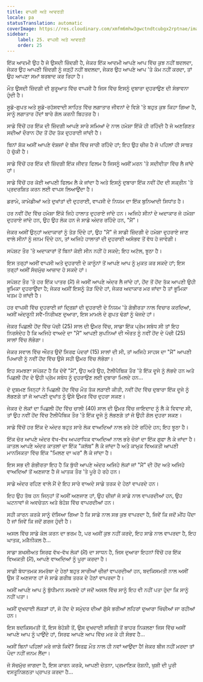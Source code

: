 ```yaml
---
title: ਵਾਪਸੀ ਅਤੇ ਆਵਰਤੀ
locale: pa
statusTranslation: automatic
coverImage: https://res.cloudinary.com/xmfm6mhw3gwctndtcubgx2rptnae/image/upload/v1740468922/small_cover_tratado_de_psicologia_revolucionaria_a4c0dca4e0.webp
sidebar:
    label: 25. ਵਾਪਸੀ ਅਤੇ ਆਵਰਤੀ
    order: 25
---
```

ਇੱਕ ਆਦਮੀ ਉਹ ਹੈ ਜੋ ਉਸਦੀ ਜ਼ਿੰਦਗੀ ਹੈ, ਜੇਕਰ ਇੱਕ ਆਦਮੀ ਆਪਣੇ ਆਪ ਵਿੱਚ ਕੁਝ ਨਹੀਂ ਬਦਲਦਾ, ਜੇਕਰ ਉਹ ਆਪਣੀ ਜ਼ਿੰਦਗੀ ਨੂੰ ਜੜ੍ਹੋਂ ਨਹੀਂ ਬਦਲਦਾ, ਜੇਕਰ ਉਹ ਆਪਣੇ ਆਪ 'ਤੇ ਕੰਮ ਨਹੀਂ ਕਰਦਾ, ਤਾਂ ਉਹ ਆਪਣਾ ਸਮਾਂ ਬਰਬਾਦ ਕਰ ਰਿਹਾ ਹੈ।

ਮੌਤ ਉਸਦੀ ਜ਼ਿੰਦਗੀ ਦੀ ਸ਼ੁਰੂਆਤ ਵਿੱਚ ਵਾਪਸੀ ਹੈ ਜਿਸ ਵਿੱਚ ਇਸਨੂੰ ਦੁਬਾਰਾ ਦੁਹਰਾਉਣ ਦੀ ਸੰਭਾਵਨਾ ਹੁੰਦੀ ਹੈ।

ਸੂਡੋ-ਗੁਪਤ ਅਤੇ ਸੂਡੋ-ਰਹੱਸਵਾਦੀ ਸਾਹਿਤ ਵਿੱਚ ਲਗਾਤਾਰ ਜੀਵਨਾਂ ਦੇ ਵਿਸ਼ੇ 'ਤੇ ਬਹੁਤ ਕੁਝ ਕਿਹਾ ਗਿਆ ਹੈ, ਸਾਨੂੰ ਲਗਾਤਾਰ ਹੋਂਦਾਂ ਬਾਰੇ ਗੱਲ ਕਰਨੀ ਬਿਹਤਰ ਹੈ।

ਸਾਡੇ ਵਿੱਚੋਂ ਹਰ ਇੱਕ ਦੀ ਜ਼ਿੰਦਗੀ ਆਪਣੇ ਸਾਰੇ ਸਮਿਆਂ ਦੇ ਨਾਲ ਹਮੇਸ਼ਾ ਇੱਕੋ ਹੀ ਰਹਿੰਦੀ ਹੈ ਜੋ ਅਣਗਿਣਤ ਸਦੀਆਂ ਦੌਰਾਨ ਹੋਂਦ ਤੋਂ ਹੋਂਦ ਤੱਕ ਦੁਹਰਾਈ ਜਾਂਦੀ ਹੈ।

ਬਿਨਾਂ ਸ਼ੱਕ ਅਸੀਂ ਆਪਣੇ ਵੰਸ਼ਜਾਂ ਦੇ ਬੀਜ ਵਿੱਚ ਜਾਰੀ ਰਹਿੰਦੇ ਹਾਂ; ਇਹ ਉਹ ਚੀਜ਼ ਹੈ ਜੋ ਪਹਿਲਾਂ ਹੀ ਸਾਬਤ ਹੋ ਚੁੱਕੀ ਹੈ।

ਸਾਡੇ ਵਿੱਚੋਂ ਹਰ ਇੱਕ ਦੀ ਜ਼ਿੰਦਗੀ ਇੱਕ ਜੀਵਤ ਫਿਲਮ ਹੈ ਜਿਸਨੂੰ ਅਸੀਂ ਮਰਨ 'ਤੇ ਸਦੀਵੀਤਾ ਵਿੱਚ ਲੈ ਜਾਂਦੇ ਹਾਂ।

ਸਾਡੇ ਵਿੱਚੋਂ ਹਰ ਕੋਈ ਆਪਣੀ ਫਿਲਮ ਲੈ ਕੇ ਜਾਂਦਾ ਹੈ ਅਤੇ ਇਸਨੂੰ ਦੁਬਾਰਾ ਇੱਕ ਨਵੀਂ ਹੋਂਦ ਦੀ ਸਕ੍ਰੀਨ 'ਤੇ ਪ੍ਰਦਰਸ਼ਿਤ ਕਰਨ ਲਈ ਵਾਪਸ ਲਿਆਉਂਦਾ ਹੈ।

ਡਰਾਮੇ, ਕਾਮੇਡੀਆਂ ਅਤੇ ਦੁਖਾਂਤਾਂ ਦੀ ਦੁਹਰਾਈ, ਵਾਪਸੀ ਦੇ ਨਿਯਮ ਦਾ ਇੱਕ ਬੁਨਿਆਦੀ ਸਿਧਾਂਤ ਹੈ।

ਹਰ ਨਵੀਂ ਹੋਂਦ ਵਿੱਚ ਹਮੇਸ਼ਾ ਇੱਕੋ ਜਿਹੇ ਹਾਲਾਤ ਦੁਹਰਾਏ ਜਾਂਦੇ ਹਨ। ਅਜਿਹੇ ਸੀਨਾਂ ਦੇ ਅਦਾਕਾਰ ਜੋ ਹਮੇਸ਼ਾ ਦੁਹਰਾਏ ਜਾਂਦੇ ਹਨ, ਉਹ ਉਹ ਲੋਕ ਹਨ ਜੋ ਸਾਡੇ ਅੰਦਰ ਰਹਿੰਦੇ ਹਨ, "ਮੈਂ"।

ਜੇਕਰ ਅਸੀਂ ਉਨ੍ਹਾਂ ਅਦਾਕਾਰਾਂ ਨੂੰ ਤੋੜ ਦਿੰਦੇ ਹਾਂ, ਉਹ "ਮੈਂ" ਜੋ ਸਾਡੀ ਜ਼ਿੰਦਗੀ ਦੇ ਹਮੇਸ਼ਾ ਦੁਹਰਾਏ ਜਾਣ ਵਾਲੇ ਸੀਨਾਂ ਨੂੰ ਜਨਮ ਦਿੰਦੇ ਹਨ, ਤਾਂ ਅਜਿਹੇ ਹਾਲਾਤਾਂ ਦੀ ਦੁਹਰਾਈ ਅਸੰਭਵ ਤੋਂ ਵੱਧ ਹੋ ਜਾਵੇਗੀ।

ਸਪੱਸ਼ਟ ਤੌਰ 'ਤੇ ਅਦਾਕਾਰਾਂ ਤੋਂ ਬਿਨਾਂ ਕੋਈ ਸੀਨ ਨਹੀਂ ਹੋ ਸਕਦੇ; ਇਹ ਅਟੱਲ, ਝੂਠਾ ਹੈ।

ਇਸ ਤਰ੍ਹਾਂ ਅਸੀਂ ਵਾਪਸੀ ਅਤੇ ਦੁਹਰਾਈ ਦੇ ਕਾਨੂੰਨਾਂ ਤੋਂ ਆਪਣੇ ਆਪ ਨੂੰ ਮੁਕਤ ਕਰ ਸਕਦੇ ਹਾਂ; ਇਸ ਤਰ੍ਹਾਂ ਅਸੀਂ ਸੱਚਮੁੱਚ ਆਜ਼ਾਦ ਹੋ ਸਕਦੇ ਹਾਂ।

ਸਪੱਸ਼ਟ ਤੌਰ 'ਤੇ ਹਰ ਇੱਕ ਪਾਤਰ (ਮੈਂ) ਜੋ ਅਸੀਂ ਆਪਣੇ ਅੰਦਰ ਲੈ ਜਾਂਦੇ ਹਾਂ, ਹੋਂਦ ਤੋਂ ਹੋਂਦ ਤੱਕ ਆਪਣੀ ਉਹੀ ਭੂਮਿਕਾ ਦੁਹਰਾਉਂਦਾ ਹੈ; ਜੇਕਰ ਅਸੀਂ ਇਸਨੂੰ ਤੋੜ ਦਿੰਦੇ ਹਾਂ, ਜੇਕਰ ਅਦਾਕਾਰ ਮਰ ਜਾਂਦਾ ਹੈ ਤਾਂ ਭੂਮਿਕਾ ਖਤਮ ਹੋ ਜਾਂਦੀ ਹੈ।

ਹਰ ਵਾਪਸੀ ਵਿੱਚ ਦੁਹਰਾਈ ਜਾਂ ਦ੍ਰਿਸ਼ਾਂ ਦੀ ਦੁਹਰਾਈ ਦੇ ਨਿਯਮ 'ਤੇ ਗੰਭੀਰਤਾ ਨਾਲ ਵਿਚਾਰ ਕਰਦਿਆਂ, ਅਸੀਂ ਅੰਦਰੂਨੀ ਸਵੈ-ਨਿਰੀਖਣ ਦੁਆਰਾ, ਇਸ ਮਾਮਲੇ ਦੇ ਗੁਪਤ ਢੰਗਾਂ ਨੂੰ ਖੋਜਦੇ ਹਾਂ।

ਜੇਕਰ ਪਿਛਲੀ ਹੋਂਦ ਵਿੱਚ ਪੱਚੀ (25) ਸਾਲ ਦੀ ਉਮਰ ਵਿੱਚ, ਸਾਡਾ ਇੱਕ ਪ੍ਰੇਮ ਸਬੰਧ ਸੀ ਤਾਂ ਇਹ ਨਿਰਸੰਦੇਹ ਹੈ ਕਿ ਅਜਿਹੇ ਵਾਅਦੇ ਦਾ "ਮੈਂ" ਆਪਣੀ ਸੁਪਨਿਆਂ ਦੀ ਔਰਤ ਨੂੰ ਨਵੀਂ ਹੋਂਦ ਦੇ ਪੱਚੀ (25) ਸਾਲਾਂ ਵਿੱਚ ਲੱਭੇਗਾ।

ਜੇਕਰ ਸਵਾਲ ਵਿੱਚ ਔਰਤ ਉਦੋਂ ਸਿਰਫ ਪੰਦਰਾਂ (15) ਸਾਲਾਂ ਦੀ ਸੀ, ਤਾਂ ਅਜਿਹੇ ਸਾਹਸ ਦਾ "ਮੈਂ" ਆਪਣੀ ਪਿਆਰੀ ਨੂੰ ਨਵੀਂ ਹੋਂਦ ਵਿੱਚ ਉਸੇ ਸਹੀ ਉਮਰ ਵਿੱਚ ਲੱਭੇਗਾ।

ਇਹ ਸਮਝਣਾ ਸਪੱਸ਼ਟ ਹੈ ਕਿ ਦੋਵੇਂ "ਮੈਂ", ਉਹ ਅਤੇ ਉਹ, ਟੈਲੀਪੈਥਿਕ ਤੌਰ 'ਤੇ ਇੱਕ ਦੂਜੇ ਨੂੰ ਲੱਭਦੇ ਹਨ ਅਤੇ ਪਿਛਲੀ ਹੋਂਦ ਦੇ ਉਹੀ ਪ੍ਰੇਮ ਸਬੰਧ ਨੂੰ ਦੁਹਰਾਉਣ ਲਈ ਦੁਬਾਰਾ ਮਿਲਦੇ ਹਨ...

ਦੋ ਦੁਸ਼ਮਣ ਜਿਨ੍ਹਾਂ ਨੇ ਪਿਛਲੀ ਹੋਂਦ ਵਿੱਚ ਮੌਤ ਤੱਕ ਲੜਾਈ ਕੀਤੀ, ਨਵੀਂ ਹੋਂਦ ਵਿੱਚ ਦੁਬਾਰਾ ਇੱਕ ਦੂਜੇ ਨੂੰ ਲੱਭਣਗੇ ਤਾਂ ਜੋ ਆਪਣੀ ਦੁਖਾਂਤ ਨੂੰ ਉਸੇ ਉਮਰ ਵਿੱਚ ਦੁਹਰਾ ਸਕਣ।

ਜੇਕਰ ਦੋ ਲੋਕਾਂ ਦਾ ਪਿਛਲੀ ਹੋਂਦ ਵਿੱਚ ਚਾਲੀ (40) ਸਾਲ ਦੀ ਉਮਰ ਵਿੱਚ ਜਾਇਦਾਦ ਨੂੰ ਲੈ ਕੇ ਵਿਵਾਦ ਸੀ, ਤਾਂ ਉਹ ਨਵੀਂ ਹੋਂਦ ਵਿੱਚ ਟੈਲੀਪੈਥਿਕ ਤੌਰ 'ਤੇ ਇੱਕ ਦੂਜੇ ਨੂੰ ਲੱਭਣਗੇ ਤਾਂ ਜੋ ਉਹੀ ਗੱਲ ਦੁਹਰਾ ਸਕਣ।

ਸਾਡੇ ਵਿੱਚੋਂ ਹਰ ਇੱਕ ਦੇ ਅੰਦਰ ਬਹੁਤ ਸਾਰੇ ਲੋਕ ਵਾਅਦਿਆਂ ਨਾਲ ਭਰੇ ਹੋਏ ਰਹਿੰਦੇ ਹਨ; ਇਹ ਝੂਠਾ ਹੈ।

ਇੱਕ ਚੋਰ ਆਪਣੇ ਅੰਦਰ ਵੱਖ-ਵੱਖ ਅਪਰਾਧਿਕ ਵਾਅਦਿਆਂ ਨਾਲ ਭਰੇ ਚੋਰਾਂ ਦਾ ਇੱਕ ਗੁਫਾ ਲੈ ਕੇ ਜਾਂਦਾ ਹੈ। ਕਾਤਲ ਆਪਣੇ ਅੰਦਰ ਕਾਤਲਾਂ ਦਾ ਇੱਕ "ਕਲੱਬ" ਲੈ ਕੇ ਜਾਂਦਾ ਹੈ ਅਤੇ ਕਾਮੁਕ ਵਿਅਕਤੀ ਆਪਣੀ ਮਾਨਸਿਕਤਾ ਵਿੱਚ ਇੱਕ "ਮਿਲਣ ਦਾ ਘਰ" ਲੈ ਕੇ ਜਾਂਦਾ ਹੈ।

ਇਸ ਸਭ ਦੀ ਗੰਭੀਰਤਾ ਇਹ ਹੈ ਕਿ ਬੁੱਧੀ ਆਪਣੇ ਅੰਦਰ ਅਜਿਹੇ ਲੋਕਾਂ ਜਾਂ "ਮੈਂ" ਦੀ ਹੋਂਦ ਅਤੇ ਅਜਿਹੇ ਵਾਅਦਿਆਂ ਤੋਂ ਅਣਜਾਣ ਹੈ ਜੋ ਘਾਤਕ ਤੌਰ 'ਤੇ ਪੂਰੇ ਹੋ ਰਹੇ ਹਨ।

ਸਾਡੇ ਅੰਦਰ ਰਹਿਣ ਵਾਲੇ ਮੈਂ ਦੇ ਇਹ ਸਾਰੇ ਵਾਅਦੇ ਸਾਡੇ ਤਰਕ ਦੇ ਹੇਠਾਂ ਵਾਪਰਦੇ ਹਨ।

ਇਹ ਉਹ ਤੱਥ ਹਨ ਜਿਨ੍ਹਾਂ ਤੋਂ ਅਸੀਂ ਅਣਜਾਣ ਹਾਂ, ਉਹ ਚੀਜ਼ਾਂ ਜੋ ਸਾਡੇ ਨਾਲ ਵਾਪਰਦੀਆਂ ਹਨ, ਉਹ ਘਟਨਾਵਾਂ ਜੋ ਅਵਚੇਤਨ ਅਤੇ ਬੇਹੋਸ਼ ਵਿੱਚ ਵਾਪਰਦੀਆਂ ਹਨ।

ਸਹੀ ਕਾਰਨ ਕਰਕੇ ਸਾਨੂੰ ਦੱਸਿਆ ਗਿਆ ਹੈ ਕਿ ਸਾਡੇ ਨਾਲ ਸਭ ਕੁਝ ਵਾਪਰਦਾ ਹੈ, ਜਿਵੇਂ ਕਿ ਜਦੋਂ ਮੀਂਹ ਪੈਂਦਾ ਹੈ ਜਾਂ ਜਿਵੇਂ ਕਿ ਜਦੋਂ ਗਰਜ ਹੁੰਦੀ ਹੈ।

ਅਸਲ ਵਿੱਚ ਸਾਡੇ ਕੋਲ ਕਰਨ ਦਾ ਭਰਮ ਹੈ, ਪਰ ਅਸੀਂ ਕੁਝ ਨਹੀਂ ਕਰਦੇ, ਇਹ ਸਾਡੇ ਨਾਲ ਵਾਪਰਦਾ ਹੈ, ਇਹ ਘਾਤਕ, ਮਕੈਨੀਕਲ ਹੈ...

ਸਾਡਾ ਸ਼ਖਸੀਅਤ ਸਿਰਫ ਵੱਖ-ਵੱਖ ਲੋਕਾਂ (ਮੈਂ) ਦਾ ਸਾਧਨ ਹੈ, ਜਿਸ ਦੁਆਰਾ ਇਹਨਾਂ ਵਿੱਚੋਂ ਹਰ ਇੱਕ ਵਿਅਕਤੀ (ਮੈਂ), ਆਪਣੇ ਵਾਅਦਿਆਂ ਨੂੰ ਪੂਰਾ ਕਰਦਾ ਹੈ।

ਸਾਡੀ ਬੋਧਾਤਮਕ ਸਮਰੱਥਾ ਦੇ ਹੇਠਾਂ ਬਹੁਤ ਸਾਰੀਆਂ ਚੀਜ਼ਾਂ ਵਾਪਰਦੀਆਂ ਹਨ, ਬਦਕਿਸਮਤੀ ਨਾਲ ਅਸੀਂ ਉਸ ਤੋਂ ਅਣਜਾਣ ਹਾਂ ਜੋ ਸਾਡੇ ਗਰੀਬ ਤਰਕ ਦੇ ਹੇਠਾਂ ਵਾਪਰਦਾ ਹੈ।

ਅਸੀਂ ਆਪਣੇ ਆਪ ਨੂੰ ਬੁੱਧੀਮਾਨ ਸਮਝਦੇ ਹਾਂ ਜਦੋਂ ਅਸਲ ਵਿੱਚ ਸਾਨੂੰ ਇਹ ਵੀ ਨਹੀਂ ਪਤਾ ਹੁੰਦਾ ਕਿ ਸਾਨੂੰ ਨਹੀਂ ਪਤਾ।

ਅਸੀਂ ਦੁਖਦਾਈ ਲੱਕੜਾਂ ਹਾਂ, ਜੋ ਹੋਂਦ ਦੇ ਸਮੁੰਦਰ ਦੀਆਂ ਗੁੱਸੇ ਭਰੀਆਂ ਲਹਿਰਾਂ ਦੁਆਰਾ ਖਿੱਚੀਆਂ ਜਾ ਰਹੀਆਂ ਹਨ।

ਇਸ ਬਦਕਿਸਮਤੀ ਤੋਂ, ਇਸ ਬੇਹੋਸ਼ੀ ਤੋਂ, ਉਸ ਦੁਖਦਾਈ ਸਥਿਤੀ ਤੋਂ ਬਾਹਰ ਨਿਕਲਣਾ ਜਿਸ ਵਿੱਚ ਅਸੀਂ ਆਪਣੇ ਆਪ ਨੂੰ ਪਾਉਂਦੇ ਹਾਂ, ਸਿਰਫ ਆਪਣੇ ਆਪ ਵਿੱਚ ਮਰ ਕੇ ਹੀ ਸੰਭਵ ਹੈ...

ਅਸੀਂ ਬਿਨਾਂ ਪਹਿਲਾਂ ਮਰੇ ਜਾਗੇ ਕਿਵੇਂ? ਸਿਰਫ਼ ਮੌਤ ਨਾਲ ਹੀ ਨਵਾਂ ਆਉਂਦਾ ਹੈ! ਜੇਕਰ ਬੀਜ ਨਹੀਂ ਮਰਦਾ ਤਾਂ ਪੌਦਾ ਨਹੀਂ ਜਨਮ ਲੈਂਦਾ।

ਜੋ ਸੱਚਮੁੱਚ ਜਾਗਦਾ ਹੈ, ਇਸ ਕਾਰਨ ਕਰਕੇ, ਆਪਣੀ ਚੇਤਨਾ, ਪ੍ਰਮਾਣਿਕ ਰੋਸ਼ਨੀ, ਖੁਸ਼ੀ ਦੀ ਪੂਰੀ ਵਸਤੂਨਿਸ਼ਠਤਾ ਪ੍ਰਾਪਤ ਕਰਦਾ ਹੈ...
